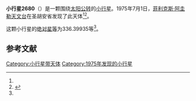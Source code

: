 {{Infobox planet
| bgcolour = #FFFFC0
| name = 2680 Mateo
| symbol = 
| image = 
| caption = 
| discovery = yes
| discovery_ref = 
| discoverer = [[菲利克斯·阿圭勒天文台|菲利克斯·阿圭勒天文台]]
| discovery_site = [[圣胡安省|圣胡安省]] 
| discovered = 1975年7月1日
| designations = yes
| mp_name = 
| named_after = 
| alt_names = 1975 NF/ 1953 RF / 1953 TA2 / 1979 ON13
| mp_category = [[主带小行星|主带小行星]]
| orbit_ref = <ref name="a">[http://ssd.jpl.nasa.gov/sbdb.cgi?sstr=2680 2680 Mateo] {{Wayback|url=http://ssd.jpl.nasa.gov/sbdb.cgi?sstr=2680 |date=20200820030628 }}，小行星數據庫瀏覽器（JPL Small-Body Database Browser）－[[美国国家航空航天局|美国国家航空航天局]]喷气推进实验室</ref>
| epoch = 2456400.5 (2013年4月18日更新)
| aphelion = {{convert|2.9154528|AU|km|3|abbr=on|lk=out}}
| perihelion = {{convert|1.8915212|AU|km|3|abbr=on}}
| semimajor = {{convert|2.4034870|AU|km|3|abbr=on}}
| eccentricity = 0.2130096
| period = 1361.009306 [[日|日]]<br />3.73[[儒略年|儒略年]]
| avg_speed = 
| inclination = 2.43152
| asc_node = 3.13816
| mean_anomaly = 
| arg_peri = 336.39935
| satellites = 
| physical_characteristics = yes
| dimensions = 
| mass = 
| density = 
| surface_grav = 
| escape_velocity = 
| sidereal_day = 
| axial_tilt = 
| pole_ecliptic_lat = 
| pole_ecliptic_lon = 
| albedo = 
| temperatures= 
| temp_name1 = 
| mean_temp_1 = 
| max_temp_1 = 
| temp_name2 = 
| max_temp_2 = 
| spectral_type = 
| abs_magnitude = 336.39935
}}

'''小行星2680'''（{{lang-en|2680 Mateo}}）是一颗围绕[[太阳|太阳]][[公转|公转]]的[[小行星|小行星]]。1975年7月1日，[[菲利克斯·阿圭勒天文台|菲利克斯·阿圭勒天文台]]在圣胡安省发现了此天体<ref name="a" /><ref>{{cite news|title=小行星列表|url=http://cfa-www.harvard.edu/iau/lists/NumberedMPs.txt|accessdate=2013-07-08|newspaper=哈佛大学|archive-date=2008-05-17|archive-url=https://web.archive.org/web/20080517010638/http://cfa-www.harvard.edu/iau/lists/NumberedMPs.txt|dead-url=no}}</ref>。

这颗小行星的[[绝对星等|绝对星等]]为336.39935等<ref name="a" />。

==参考文献==
{{reflist}}
{{Minor Planet Number|[[小行星2679|小行星2679]]|[[小行星2681|小行星2681]]}}

{{小天体}}

[[Category:小行星带天体|Category:小行星带天体]]
[[Category:1975年发现的小行星|Category:1975年发现的小行星]]

{{asteroid-stub}}